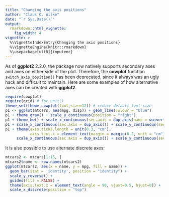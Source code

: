 ```yaml
---
title: "Changing the axis positions"
author: "Claus O. Wilke"
date: "`r Sys.Date()`"
output:
  rmarkdown::html_vignette:
    fig_width: 4
vignette: >
  %\VignetteIndexEntry{Changing the axis positions}
  %\VignetteEngine{knitr::rmarkdown}
  %\usepackage[utf8]{inputenc}
---
```

As of **ggplot2** 2.2.0, the package now natively supports secondary axes and axes on either side of the plot. Therefore, the **cowplot** function `switch_axis_position()` has been deprecated, since it always was an ugly hack and difficult to maintain. Here are some examples of how alternative axes can be created with **ggplot2**.

```r
require(cowplot)
require(grid) # for unit()
theme_set(theme_cowplot(font_size=12)) # reduce default font size
p1 <- ggplot(mtcars, aes(mpg, disp)) + geom_line(colour = "blue")
p1 + theme_gray() + scale_y_continuous(position = "right")
p1 + theme_bw() + scale_x_continuous(sec.axis = dup_axis(name = waiver()))
p1 + scale_x_continuous(sec.axis = dup_axis()) + scale_y_continuous(sec.axis = dup_axis())
p1 + theme(axis.ticks.length = unit(0.3, "cm"),
           axis.text.x = element_text(margin = margin(0.2, unit = "cm"))) +
     scale_x_continuous(sec.axis = dup_axis()) + scale_y_continuous(sec.axis = dup_axis())
```


It is also possible to use alternate discrete axes:
```r
mtcars2 <- mtcars[1:15, ]
mtcars2$name <- row.names(mtcars2)
ggplot(mtcars2, aes(x = name, y = mpg, fill = name)) + 
  geom_bar(stat = 'identity', position = "identity") + 
  scale_y_reverse() +
  guides(fill = FALSE) +
  theme(axis.text.x = element_text(angle = 90, vjust=0.5, hjust=0)) +
  scale_x_discrete(position = "top")
```

